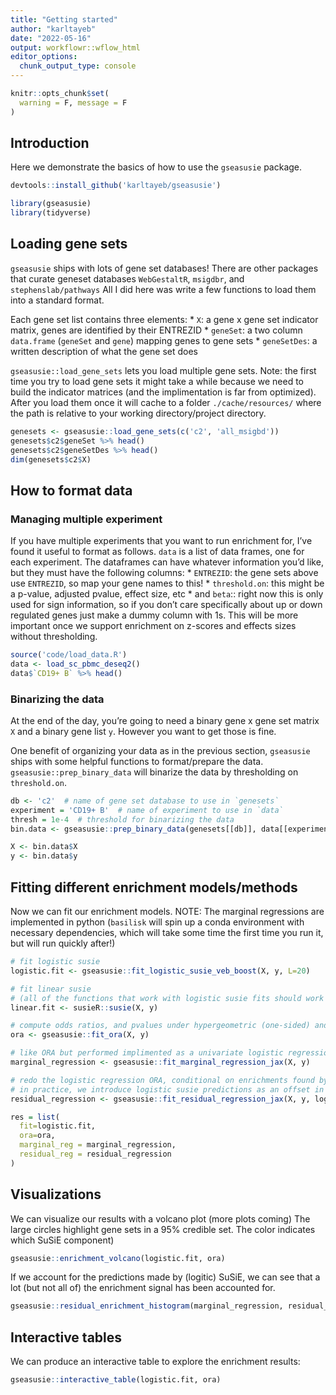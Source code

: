 ```yaml
---
title: "Getting started"
author: "karltayeb"
date: "2022-05-16"
output: workflowr::wflow_html
editor_options:
  chunk_output_type: console
---
```


```r
knitr::opts_chunk$set(
  warning = F, message = F
)
```


## Introduction

Here we demonstrate the basics of how to use the `gseasusie` package.

```r
devtools::install_github('karltayeb/gseasusie')
```


```r
library(gseasusie)
library(tidyverse)
```

## Loading gene sets
`gseasusie` ships with lots of gene set databases!
There are other packages that curate geneset databases `WebGestaltR`, `msigdbr`, and `stephenslab/pathways`
All I did here was write a few functions to load them into a standard format.

Each gene set list contains three elements: 
 * `X`: a gene x gene set indicator matrix, genes are identified by their ENTREZID
 * `geneSet`: a two column `data.frame` (`geneSet` and `gene`) mapping genes to gene sets 
 * `geneSetDes`: a written description of what the gene set does
 
`gseasusie::load_gene_sets` lets you load multiple gene sets. Note: the first time you try to load gene sets it might take a while because we need to build the indicator matrices (and the implimentation is far from optimized). After you load them once it will cache to a folder `./cache/resources/` where the path is relative to your working directory/project directory.

```r
genesets <- gseasusie::load_gene_sets(c('c2', 'all_msigbd'))
genesets$c2$geneSet %>% head()
genesets$c2$geneSetDes %>% head()
dim(genesets$c2$X)
```

## How to format data

### Managing multiple experiment

If you have multiple experiments that you want to run enrichment for, I've found it useful to format as follows.
`data` is a list of data frames, one for each experiment. The dataframes can have whatever information you'd like, but they must have the following columns: 
* `ENTREZID`: the gene sets above use `ENTREZID`, so map your gene names to this!
* `threshold.on`: this might be a p-value, adjusted pvalue, effect size, etc
* and `beta`:: right now this is only used for sign information, so if you don't care specifically about up or down regulated genes just make a dummy column with 1s. This will be more important once we support enrichment on z-scores and effects sizes without thresholding.

```r
source('code/load_data.R')
data <- load_sc_pbmc_deseq2()
data$`CD19+ B` %>% head()
```


### Binarizing the data

At the end of the day, you're going to need a binary gene x gene set matrix `X` and a binary gene list `y`. However you want to get those is fine.

One benefit of organizing your data as in the previous section, `gseasusie` ships with some helpful functions to format/prepare the data. `gseasusie::prep_binary_data` will binarize the data by thresholding on `threshold.on`.

```r
db <- 'c2'  # name of gene set database to use in `genesets`
experiment = 'CD19+ B'  # name of experiment to use in `data`
thresh = 1e-4  # threshold for binarizing the data
bin.data <- gseasusie::prep_binary_data(genesets[[db]], data[[experiment]], thresh)

X <- bin.data$X
y <- bin.data$y
```


## Fitting different enrichment models/methods

Now we can fit our enrichment models.
NOTE: The marginal regressions are implemented in python (`basilisk` will spin up a conda environment with necessary dependencies, which will take some time the first time you run it, but will run quickly after!)

```r
# fit logistic susie
logistic.fit <- gseasusie::fit_logistic_susie_veb_boost(X, y, L=20)

# fit linear susie
# (all of the functions that work with logistic susie fits should work with regular susie fits)
linear.fit <- susieR::susie(X, y)

# compute odds ratios, and pvalues under hypergeometric (one-sided) and fishers exact (two-sided) tests
ora <- gseasusie::fit_ora(X, y)

# like ORA but performed implimented as a univariate logistic regression
marginal_regression <- gseasusie::fit_marginal_regression_jax(X, y)

# redo the logistic regression ORA, conditional on enrichments found by logistic susie
# in practice, we introduce logistic susie predictions as an offset in the new model
residual_regression <- gseasusie::fit_residual_regression_jax(X, y, logistic.fit)

res = list(
  fit=logistic.fit,
  ora=ora,
  marginal_reg = marginal_regression,
  residual_reg = residual_regression
)
```


## Visualizations

We can visualize our results with a volcano plot (more plots coming)
The large circles highlight gene sets in a 95% credible set. The color indicates which SuSiE component)

```r
gseasusie::enrichment_volcano(logistic.fit, ora)
```

If we account for the predictions made by (logitic) SuSiE, we can see that a lot (but not all of) the enrichment signal has been accounted for.

```r
gseasusie::residual_enrichment_histogram(marginal_regression, residual_regression)
```

## Interactive tables

We can produce an interactive table to explore the enrichment results:

```r
gseasusie::interactive_table(logistic.fit, ora)
```


